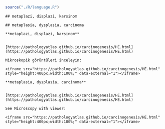 
```r

source("./R/language.R")

```




```asis

## metaplazi, displazi, karsinom

```




```asis

## metaplasia, dysplasia, carcinoma

```




```asis

**metaplazi, displazi, karsinom**


[https://pathologyatlas.github.io/carcinogenesis/HE.html](https://pathologyatlas.github.io/carcinogenesis/HE.html)

Mikroskopik görüntüleri inceleyin:

<iframe src="https://pathologyatlas.github.io/carcinogenesis/HE.html" style="height:400px;width:100%;" data-external="1"></iframe>

```




```asis

**metaplasia, dysplasia, carcinoma**


[https://pathologyatlas.github.io/carcinogenesis/HE.html](https://pathologyatlas.github.io/carcinogenesis/HE.html)

See Microscopy with viewer: 

<iframe src="https://pathologyatlas.github.io/carcinogenesis/HE.html" style="height:400px;width:100%;" data-external="1"></iframe>

```


